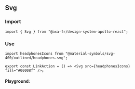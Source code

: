 
<Meta of={ActionStories} />

## Svg

### Import

```tsx title="test.js"
import { Svg } from "@axa-fr/design-system-apollo-react";
```

### Use

<Canvas of={ActionStories.Headphones} />

```tsx title="test.js"
import headphonesIcons from "@material-symbols/svg-400/outlined/headphones.svg";

export const LinkAction = () => <Svg src={headphonesIcons} fill="#00008f" />;
```

#### Playground:

<Canvas of={ActionStories.Default} />

<Controls of={ActionStories.Default} />
